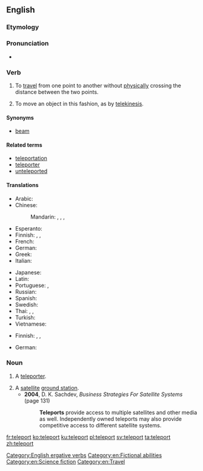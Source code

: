 ==English==
{{wikipedia|teleportation}}

===Etymology===
{{back-form|teleportation|lang=en}}

===Pronunciation===
* {{IPA|/tɛlipɔː(r)t/|lang=en}}

===Verb===
{{en-verb}}

# {{context|intransitive|lang=en}} To [[travel]] from one point to another without [[physically]] crossing the distance between the two points.
# {{context|transitive|lang=en}} To move an object in this fashion, as by [[telekinesis]].

====Synonyms====
* {{sense|to travel from one point to another without physically crossing the distance}} [[beam]]

====Related terms====
* [[teleportation]]
* [[teleporter]]
* [[unteleported]]

====Translations====
{{trans-top|travel without physically crossing distance}}
* Arabic: {{t|ar|اتصالات الساتليه|tr=aittisalat alssatiliih}}
* Chinese:
*: Mandarin: {{t|cmn|瞬移|tr=shùn yí}}, {{t|cmn|傳送點|tr=chuánsòng diǎn}}, {{t|cmn|電訊港|tr=diànxùn gǎng}}, {{t|cmn|傳送術|tr=chuánsòng shù}}
* Esperanto: {{t|eo|teletransportarse}}
* Finnish: {{t|fi|kaukosiirtyä}}, {{t|fi|etäsiirtyä}}, {{t|fi|teleportata}} {{qualifier|slang}}
* French: {{t+|fr|téléporter}}
* German: {{t+|de|teleportieren}}
* Greek: {{t|el|τηλεμεταφέρουν|tr=tilemetaféroun}}
* Italian: {{t|it|teletrasportare}}
{{trans-mid}}
* Japanese: {{t|ja|テレポートする|tr=terepōto suru|sc=Jpan}}
* Latin: {{t|la|teleporto}} {{qualifier|New Latin, neologism}}
* Portuguese: {{t|pt|teletransportar}}, {{t|pt|teleportar}}
* Russian: {{t+|ru|телепорт|tr=teleport|sc=Cyrl}}
* Spanish: {{t|es|telepuerto|m}}
* Swedish: {{t+|sv|teleportera}}
* Thai: {{t|th|ส่งผ่านทางไกล|tr=S̄̀ng p̄h̀ān thāng kịl|sc=Thai}}, {{t|th|การส่งผ่านทางไกล|tr=Kār s̄̀ng p̄h̀ān thāng kịl|sc=Thai}}, {{t|th|ผ่านทางไกล|tr=P̄h̀ān thāng kịl|sc=Thai}}
* Turkish: {{t|tr|ışınlanmak}}
* Vietnamese: {{t|vi|dịch chuyển tức thời}}
{{trans-bottom}}

{{trans-top|move an object by teleportation}}
* Finnish: {{t|fi|kaukosiirtää}}, {{t|fi|etäsiirtää}}, {{t|fi|teleportata}} {{qualifier|slang}}
{{trans-mid}}
* German: {{t+|de|teleportieren}}
{{trans-bottom}}

===Noun===
{{en-noun}}

# {{context|scifi|lang=en}} A [[teleporter]].
# A [[satellite]] [[ground station]].
#* '''2004''', D. K. Sachdev, ''Business Strategies For Satellite Systems'' (page 131)
#*: '''Teleports''' provide access to multiple satellites and other media as well. Independently owned teleports may also provide competitive access to different satellite systems.

[[Category:English ergative verbs]]
[[Category:en:Fictional abilities]]
[[Category:en:Science fiction]]
[[Category:en:Travel]]

[[fr:teleport]]
[[ko:teleport]]
[[ku:teleport]]
[[pl:teleport]]
[[sv:teleport]]
[[ta:teleport]]
[[zh:teleport]]